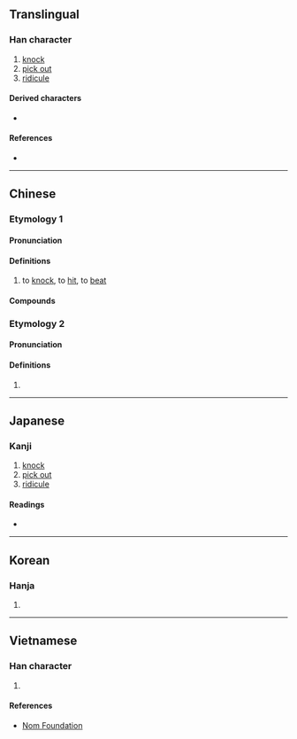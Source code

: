 {{character info}}
==Translingual==

===Han character===
{{Han char|rn=64|rad=手|as=10|sn=13|four=54014|canj=QOBG|ids=⿰扌隺}}

# [[knock]]
# [[pick out]]
# [[ridicule]]

====Derived characters====
* {{l|mul|[[𦾣]]}}

====References====
* {{Han ref|kx=0445.400|dkj=12451|dj=0796.180|hdz=31937.090|uh=6409|ud=25609|bh=DD7C|bd=56700}}

----

==Chinese==
{{zh-forms}}

===Etymology 1===

====Pronunciation====
{{zh-pron
|m=què
|m-s=
|c=kok1
|c-t=
|g=
|h=pfs=n:kho̍k/s:ko̍k
|j=
|md=
|mn=
|mn-t=
|w=
|x=
|mc=2
|oc=3
|cat=v
}}

====Definitions====
{{zh-hanzi}}

# {{lb|zh|literary|or|Cantonese|Hakka}} to [[knock]], to [[hit]], to [[beat]]

====Compounds====
{{zh-der|搉門|搉頭殼}}

===Etymology 2===

====Pronunciation====
{{zh-pron
|m=què
|m-s=
|c=gok3,kok3
|c_note=kok3 — originally only in {{zh-l|商搉}}
|c-t=
|g=
|h=pfs=n:kho̍k/s:ko̍k
|j=
|md=
|mn=
|mn-t=
|w=
|x=
|mc=1
|oc=1+2
|cat=v
}}

====Definitions====
{{zh-hanzi}}

# {{zh-alt form|榷}}

----

==Japanese==

===Kanji===
{{ja-kanji|grade=|rs=手10}}

# [[knock]]
# [[pick out]]
# [[ridicule]]

====Readings====
* {{ja-readings|on=かく|kun=はか-る, たた-く}}

----

==Korean==

===Hanja===
{{ko-hanja|hangeul=각|eumhun=|rv=gak|mr=kak|y=kak}}

# {{rfdef|ko|sort=手10}}

----

==Vietnamese==

===Han character===
{{vi-readings|rs=手10|reading=thồi, xác}}

# {{rfdef|vi|sort=手10}}

====References====
* [http://nomfoundation.org/common/nom_details.php?codepoint=6409 Nom Foundation]